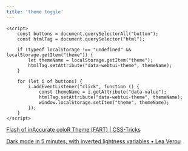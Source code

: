 ```yaml
---
title: 'theme toggle'
---
```


```
<script>
    const buttons = document.querySelectorAll("button");
    const htmlTag = document.querySelector("html");

    if (typeof localStorage !== "undefined" && localStorage.getItem("theme")) {
        let themeName = localStorage.getItem("theme");
        htmlTag.setAttribute("data-webtui-theme", themeName);
    }

    for (let i of buttons) {
        i.addEventListener("click", function () {
            const themeName = i.getAttribute("data-value");
            htmlTag.setAttribute("data-webtui-theme", themeName);
            window.localStorage.setItem("theme", themeName);
        });
    }
</script>
```

[Flash of inAccurate coloR Theme (FART) | CSS-Tricks](https://css-tricks.com/flash-of-inaccurate-color-theme-fart/)

[Dark mode in 5 minutes, with inverted lightness variables • Lea Verou](https://lea.verou.me/blog/2021/03/inverted-lightness-variables/)